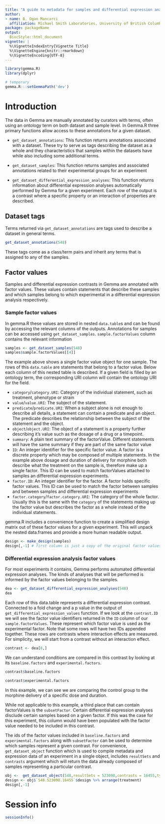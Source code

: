 ```yaml
---
title: "A guide to metadata for samples and differential expression analyses"
author:
- name: B. Ogan Mancarci
  affiliation: Michael Smith Laboratories, University of British Columbia, Vancouver, Canada
package: packageName
output:
  BiocStyle::html_document
vignette: |
  %\VignetteIndexEntry{Vignette Title}
  %\VignetteEngine{knitr::rmarkdown}
  %\VignetteEncoding{UTF-8}
---
```


```r
library(gemma.R)
library(dplyr)
```



```r
# temporary
gemma.R:::setGemmaPath('dev')
```



# Introduction 

The data in Gemma are manually annotated by curators with terms, often using an ontology term on both dataset and sample level. In Gemma.R three primary functions allow access to these annotations for a given dataset. 

- `get_dataset_annotations`: This function returns annotations associated with a dataset. These try to serve as tags describing the dataset as a whole and they characteristics that samples within the datasets have while also including some additional terms.

- `get_dataset_samples`: This function returns samples and associated annotations related to their experimental groups for an experiment

- `get_dataset_differential_expression_analyses`: This function returns information about differential expression analyses automatically performed by Gemma for a given experiment. Each row of the output is a contrast where a specific property or an interaction of properties are described.


## Dataset tags

Terms returned via `get_dataset_annotations` are tags used to describe a dataset in general terms.

```r
get_dataset_annotations(548)
```

These tags come as a class/term pairs and inherit any terms that is assigned to any of the samples.


## Factor values

Samples and differential expression contrasts in Gemma are annotated with factor
values. These values contain statements that describe these samples and which
samples belong to which experimental in a differential expression analysis
respectively.

### Sample factor values

In gemma.R these values are stored in nested `data.table`s and can be
found by accessing the relevant columns of the outputs. Annotations for samples
can be accessed using `get_dataset_samples`. `sample.factorValues` column contains
the relevant information

```r
samples <- get_dataset_samples(548)
samples$sample.factorValues[[4]]
```

The example above shows a single factor value object for one sample. The rows of this
`data.table` are statements that belong to a factor value. Below each column of this
nested table is described. If a given field is filled by an ontology term, the corresponding
URI column will contain the ontology URI for the field.

- `category`/`category.URI`: Category of the individual statement, such as treatment,
phenotype or strain
- `value`/`value.URI`: The subject of the statement.
- `predicate`/`predicate.URI`: When a subject alone is not enough to describe all
details, a statement can contain a predicate and an object. The predicate describes
the relationship between the subject of the statement and the object.
- `object`/`object.URI`: The object of a statement is a property further describing
it's value such as the dosage of a drug or a timepoint.
- `summary`: A plain text summary of the factorValue. Different statements will
have the same summary if they are part of the same factor value
- `ID`: An integer identifier for the specific factor value. A factor is a discrete
property which may be composed of multiple statements. In the example above dosage
and duration of delivery for morphine both describe what the treatment on the sample
is, therefore make up a single factor. This ID can be used to match factorValues attached
to samples an differential expression experiments.
- `factor.ID`: An integer identifier for the factor. A factor holds specific factor
values. This ID can be used to match the factor between samples and between samples
and differential expression experiments
- `factor.category`/`factor.category.URI`: The category of the whole factor. Usually
this is the same with the `category` of the statements making up the factor value but
describes the factor as a whole instead of the individual statements.

gemma.R includes a convenience function to create a simplified design matrix out of
these factor values for a given experiment. This will unpack the nested data.frames and
provide a more human readable output.

```r
design <- make_design(samples)
design[,-1] # first column is just a copy of the original factor values
```

### Differential expression analysis factor values

For most experiments it contains, Gemma performs automated differential expression
analyses. The kinds of analyses that will be performed is informed by the factor values
belonging to the samples.

```r
dea <- get_dataset_differential_expression_analyses(548)
dea
```

Each row of this data.table represents a differential expression contrast. Connected
to a fold change and a p value in the output of `get_differential_expression_values`
function. If we look at the `contrast.ID` we will see the factor value identifiers returned
in the `ID` column of our `sample.factorValues`. These represent which factor value
is used as the experimental factor. Note that some rows will have two IDs appended
together. These rows are contrasts where interaction effects are measured. For simplicity,
we will start from a contrast without an interaction effect.

```r
contrast <- dea[8,]
```

We can understand conditions are compared in this contrast by looking at its `baseline.factors`
and `experimental.factors`. 

```r
contrast$baseline.factors

contrast$experimental.factors
```

In this example, we can see we are comparing the control group to the morphine
delivery of a specific dose and duration.

While not applicable to this example, a third place that can contain factorValues is
the `subsetFactor`. Certain differential expression analyses disclude certain samples
based on a given factor. If this was the case for this experiment, this column would
have been populated with the factor value needed to be included in this contrast.


The ids of the factor values included in `baseline.factors` and `experimental.factors` along
with `subsetFactor` can be used to determine which samples represent a given contrast. 
For convenience, `get_dataset_object` function which is used to compile metadata
and expression data of an experiment in a single object, includes `resultSets` and `contrasts`
argument which will return the data already composed of samples representing a particular contrast.

```r
obj <-  get_dataset_object(548,resultSets = 523098,contrasts = 16455,type = 'list')
design <- obj$`548.523098.16455`$design %>% arrange(treatment)
design[,-1]
```


# Session info {.unnumbered}

```r
sessionInfo()
```
